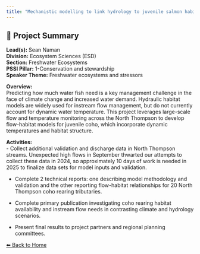 ---
title: "Mechanistic modelling to link hydrology to juvenile salmon habitat quality and productivity"
---

## 🧬 Project Summary

**Lead(s):** Sean Naman  
**Division:** Ecosystem Sciences (ESD)  
**Section:** Freshwater Ecosystems  
**PSSI Pillar:** 1-Conservation and stewardship  
**Speaker Theme:** Freshwater ecosystems and stressors  

**Overview:**  
Predicting how much water fish need is a key management challenge in the face of climate change and increased water demand. Hydraulic habitat models are widely used for instream flow management, but do not currently account for dynamic water temperature. This project leverages large-scale flow and temperature monitoring across the North Thompson to develop flow-habitat models for juvenile coho, which incorporate dynamic temperatures and habitat structure.   

**Activities:**  
- Collect additional validation and discharge data in North Thompson streams. Unexpected high flows in September thwarted our attempts to collect these data in 2024, so approximately 10 days of work is needed in 2025 to finalize data sets for model inputs and validation.
- Complete 2 technical reports: one describing model methodology and validation and the other reporting flow-habitat relationships for 20 North Thompson coho rearing tributaries.
- Complete primary publication investigating coho rearing habitat availability and instream flow needs in contrasting climate and hydrology scenarios.
- Present final results to project partners and regional planning committees.

[⬅ Back to Home](../index.qmd)
